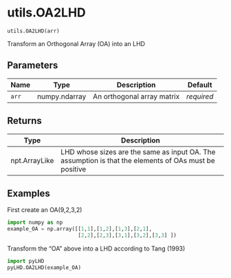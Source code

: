 # utils.OA2LHD { #pyLHD.utils.OA2LHD }

`utils.OA2LHD(arr)`

Transform an Orthogonal Array (OA) into an LHD

## Parameters

| Name   | Type          | Description                | Default    |
|--------|---------------|----------------------------|------------|
| `arr`  | numpy.ndarray | An orthogonal array matrix | _required_ |

## Returns

| Type          | Description                                                                                           |
|---------------|-------------------------------------------------------------------------------------------------------|
| npt.ArrayLike | LHD whose sizes are the same as input OA. The assumption is that the elements of OAs must be positive |

## Examples



First create an OA(9,2,3,2)
```python
import numpy as np
example_OA = np.array([[1,1],[1,2],[1,3],[2,1],
                       [2,2],[2,3],[3,1],[3,2],[3,3] ])
```
Transform the "OA" above into a LHD according to Tang (1993)
```python
import pyLHD
pyLHD.OA2LHD(example_OA)      
```